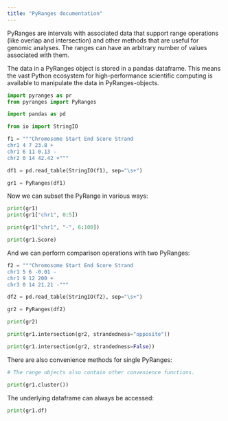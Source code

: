 ```yaml
---
title: "PyRanges documentation"
---
```


PyRanges are intervals with associated data that support range operations (like
overlap and intersection) and other methods that are useful for genomic
analyses. The ranges can have an arbitrary number of values associated with
them.

The data in a PyRanges object is stored in a pandas dataframe. This means the
vast Python ecosystem for high-performance scientific computing is available to
manipulate the data in PyRanges-objects.


```python
import pyranges as pr
from pyranges import PyRanges

import pandas as pd

from io import StringIO

f1 = """Chromosome Start End Score Strand
chr1 4 7 23.8 +
chr1 6 11 0.13 -
chr2 0 14 42.42 +"""

df1 = pd.read_table(StringIO(f1), sep="\s+")

gr1 = PyRanges(df1)
```

Now we can subset the PyRange in various ways:

```python
print(gr1)
print(gr1["chr1", 0:5])

print(gr1["chr1", "-", 6:100])

print(gr1.Score)
```

And we can perform comparison operations with two PyRanges:

```python
f2 = """Chromosome Start End Score Strand
chr1 5 6 -0.01 -
chr1 9 12 200 +
chr3 0 14 21.21 -"""

df2 = pd.read_table(StringIO(f2), sep="\s+")

gr2 = PyRanges(df2)

print(gr2)

print(gr1.intersection(gr2, strandedness="opposite"))

print(gr1.intersection(gr2, strandedness=False))

```

There are also convenience methods for single PyRanges:

```python
# The range objects also contain other convenience functions.

print(gr1.cluster())
```

The underlying dataframe can always be accessed:

```python
print(gr1.df)
```